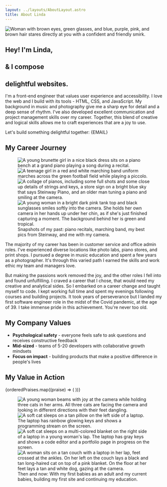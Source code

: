 ```yaml
---
layout: ../layouts/AboutLayout.astro
title: About Linda
---
```





<section class="intro">
  <Image
    src={profilePic}
    class="selfie"
    alt="Woman with brown eyes, green glasses, and blue, purple, pink, and brown hair stares directly at you with a confident and friendly smirk."
    loading="eager"
  />

  <h1 class="gradient-text">Hey! I'm Linda,</h1>
  <h1 class="gradient-text">& I compose</h1>
  <h1 class="gradient-text"><span>delightful</span> websites.</h1>
</section>

<section class="about">
  I'm a front-end engineer that values user experience and accessibility. I love the web and I build with its tools - HTML, CSS, and JavaScript. My background in music and photography give me a sharp eye for detail and a deep sense of rhythm. I've also developed excellent communication and project management skills over my career. Together, this blend of creative and logical skills allows me to craft experiences that are a joy to use.

  <p class="cta">Let's build something delightful together: <span class="gradient-text">{EMAIL}</span></p>

  <h2>My Career Journey</h2>

  <figure>
    <div class="about-bg-imgs-wrapper">
      <Image
        src={littlePiano}
        alt="A young brunette girl in a nice black dress sits on a piano bench at a grand piano playing a song during a recital."
      />
      <Image
        src={hsMarching}
        alt="A teenage girl in a red and white marching band uniform marches across the green football field while playing a piccolo."
      />
      <Image
        src={steinwayPics}
        alt="A collage of pianos, including some full shots and some close up details of strings and keys, a store sign on a bright blue sky that says Steinway Piano, and an older man tuning a piano and smiling at the camera."
      />
      <Image
        src={bocaCamera}
        alt="A young woman in a bright dark pink tank top and black sunglasses smiles softly into the camera. She holds her own camera in her hands up under her chin, as if she's just finished capturing a moment. The background behind her is green and tropical."
      />
    </div>
    <figcaption>Snapshots of my past: piano recitals, marching band, my best pics from Steinway, and me with my camera.</figcaption>
  </figure>

  The majority of my career has been in customer service and office admin roles. I've experienced diverse locations like photo labs, piano stores, and print shops. I pursued a degree in music education and spent a few years as a photographer. It's through this varied path I earned the skills and work ethic my team and managers love.

  But making the passions work removed the joy, and the other roles I fell into and found unfulfilling. I craved a career that I chose, that would need my creative and analytical sides. So I embarked on a career change and taught myself to code. I kept working full time and spent my evenings following courses and building projects. It took years of perseverance but I landed my first software engineer role in the midst of the Covid pandemic, at the age of 39. I take immense pride in this achievement. You're never too old.

  <h2>My Company Values</h2>

  <ul>
    <li><strong>Psychological safety</strong> - everyone feels safe to ask questions and receives constructive feedback</li>
    <li><strong>Mid-sized</strong> - teams of 5-20 developers with collaborative growth mindsets</li>
    <li><strong>Focus on impact</strong> - building products that make a positive difference in people's lives</li>
  </ul>
</section>

<section class="praises">
  <h2>My Value in Action</h2>
  <div class="praises-wrapper">
    {orderedPraises.map((praise) => (
      <PraiseCard praise={praise}></PraiseCard>
    ))}
  </div>
</section>

<figure>
  <div class="outro-imgs-wrapper">
    <Image
      src={ogBabes}
      alt="A young woman beams with joy at the camera while holding three cats in her arms. All three cats are facing the camera and looking in different directions with their feet dangling."
    />
    <Image
      src={pipLwj}
      alt="A soft cat sleeps on a tan pillow on the left side of a laptop. The laptop has rainbow glowing keys and shows a programming stream on the screen."
    />
    <Image
      src={tmoFirstSite}
      alt="A soft cat sleeps on a multi-colored blanket on the right side of a laptop in a young woman's lap. The laptop has gray keys and shows a code editor and a portfolio page in progress on the screen."
    />
    <Image
      src={gen2Babes}
      alt="A woman sits on a tan couch with a laptop in her lap, feet crossed at the ankles. On her left on the couch lays a black and tan long-haired cat on top of a pink blanket. On the floor at her feet lays a tan and white dog, gazing at the camera."
    />
  </div>
  <figcaption>Then and now: With my first babies as an adult and my current babies, building my first site and continuing my education.</figcaption>
</figure>
